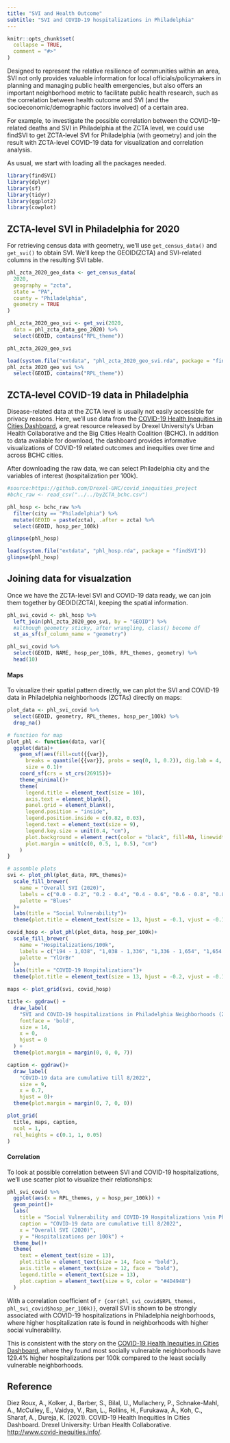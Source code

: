 ```yaml
---
title: "SVI and Health Outcome"
subtitle: "SVI and COVID-19 hospitalizations in Philadelphia"
---
```


```r
knitr::opts_chunk$set(
  collapse = TRUE,
  comment = "#>"
)
```

Designed to represent the relative resilience of communities within an area, SVI not only provides valuable information for local officials/policymakers in planning and managing public health emergencies, but also offers an important neighborhood metric to facilitate public health research, such as the correlation between health outcome and SVI (and the socioeconomic/demographic factors involved) of a certain area.

For example, to investigate the possible correlation between the COVID-19-related deaths and SVI in Philadelphia at the ZCTA level, we could use findSVI to get ZCTA-level SVI for Philadelphia (with geometry) and join the result with ZCTA-level COVID-19 data for visualization and correlation analysis.

As usual, we start with loading all the packages needed.

```r
library(findSVI)
library(dplyr)
library(sf)
library(tidyr)
library(ggplot2)
library(cowplot)
```

## ZCTA-level SVI in Philadelphia for 2020

For retrieving census data with geometry, we'll use `get_census_data()` and `get_svi()` to obtain SVI. We'll keep the GEOID(ZCTA) and SVI-related columns in the resulting SVI table.

```r
phl_zcta_2020_geo_data <- get_census_data(
  2020,
  geography = "zcta",
  state = "PA",
  county = "Philadelphia",
  geometry = TRUE
)

phl_zcta_2020_geo_svi <- get_svi(2020,
  data = phl_zcta_data_geo_2020) %>%
  select(GEOID, contains("RPL_theme"))

phl_zcta_2020_geo_svi
```

```r
load(system.file("extdata", "phl_zcta_2020_geo_svi.rda", package = "findSVI"))
phl_zcta_2020_geo_svi %>%
  select(GEOID, contains("RPL_theme"))
```

## ZCTA-level COVID-19 data in Philadelphia

Disease-related data at the ZCTA level is usually not easily accessible for privacy reasons. Here, we'll use data from the [COVID-19 Health Inequities in Cities Dashboard](https://drexel-uhc.shinyapps.io/bchc_covid19/_w_0444d5bc/_w_e6851016/_w_6d75b9f7/), a great resource released by Drexel University’s Urban Health Collaborative and the Big Cities Health Coalition (BCHC). In addition to data available for download, the dashboard provides informative visualizations of COVID-19 related outcomes and inequities over time and across BCHC cities.

After downloading the raw data, we can select Philadelphia city and the variables of interest (hospitalization per 100k).

```r
#source:https://github.com/Drexel-UHC/covid_inequities_project
#bchc_raw <- read_csv("../../byZCTA_bchc.csv")

phl_hosp <- bchc_raw %>%
  filter(city == "Philadelphia") %>%
  mutate(GEOID = paste(zcta), .after = zcta) %>%
  select(GEOID, hosp_per_100k)

glimpse(phl_hosp)
```

```r
load(system.file("extdata", "phl_hosp.rda", package = "findSVI"))
glimpse(phl_hosp)
```

## Joining data for visualzation

Once we have the ZCTA-level SVI and COVID-19 data ready, we can join them together by GEOID(ZCTA), keeping the spatial information.

```r
phl_svi_covid <- phl_hosp %>%
  left_join(phl_zcta_2020_geo_svi, by = "GEOID") %>%
  #although geometry sticky, after wrangling, class() become df
  st_as_sf(sf_column_name = "geometry")

phl_svi_covid %>% 
  select(GEOID, NAME, hosp_per_100k, RPL_themes, geometry) %>% 
  head(10)
```

#### Maps

To visualize their spatial pattern directly, we can plot the SVI and COVID-19 data in Philadelphia neighborhoods (ZCTAs) directly on maps:

```r
plot_data <- phl_svi_covid %>%
  select(GEOID, geometry, RPL_themes, hosp_per_100k) %>%
  drop_na()

# function for map
plot_phl <- function(data, var){
  ggplot(data)+
    geom_sf(aes(fill=cut({{var}},
      breaks = quantile({{var}}, probs = seq(0, 1, 0.2)), dig.lab = 4, include.lowest = TRUE)),
      size = 0.1)+
    coord_sf(crs = st_crs(26915))+
    theme_minimal()+
    theme(
      legend.title = element_text(size = 10),
      axis.text = element_blank(),
      panel.grid = element_blank(),
      legend.position = "inside",
      legend.position.inside = c(0.82, 0.03),
      legend.text = element_text(size = 9),
      legend.key.size = unit(0.4, "cm"),
      plot.background = element_rect(color = "black", fill=NA, linewidth = 0.1),
      plot.margin = unit(c(0, 0.5, 1, 0.5), "cm")
    )
}

# assemble plots
svi <- plot_phl(plot_data, RPL_themes)+
  scale_fill_brewer(
    name = "Overall SVI (2020)",
    labels = c("0.0 - 0.2", "0.2 - 0.4", "0.4 - 0.6", "0.6 - 0.8", "0.8 - 1.0"),
    palette = "Blues"
  )+
  labs(title = "Social Vulnerability")+
  theme(plot.title = element_text(size = 13, hjust = -0.1, vjust = -0.1))

covid_hosp <- plot_phl(plot_data, hosp_per_100k)+
  scale_fill_brewer(
    name = "Hospitalizations/100k",
    labels = c("194 - 1,038", "1,038 - 1,336", "1,336 - 1,654", "1,654 - 1,921", "1,921 - 2,913"),
    palette = "YlOrBr"
  )+
  labs(title = "COVID-19 Hospitalizations")+
  theme(plot.title = element_text(size = 13, hjust = -0.2, vjust = -0.1))

maps <- plot_grid(svi, covid_hosp)

title <- ggdraw() + 
  draw_label(
    "SVI and COVID-19 hospitalizations in Philadelphia Neighborhoods (ZCTAs)",
    fontface = 'bold',
    size = 14,
    x = 0,
    hjust = 0
  ) +
  theme(plot.margin = margin(0, 0, 0, 7))

caption <- ggdraw()+
  draw_label(
    "COVID-19 data are cumulative till 8/2022", 
    size = 9,
    x = 0.7,
    hjust = 0)+
  theme(plot.margin = margin(0, 7, 0, 0))

plot_grid(
  title, maps, caption,
  ncol = 1,
  rel_heights = c(0.1, 1, 0.05)
)
```

#### Correlation

To look at possible correlation between SVI and COVID-19 hospitalizations, we'll use scatter plot to visualize their relationships:

```r
phl_svi_covid %>%
  ggplot(aes(x = RPL_themes, y = hosp_per_100k)) +
  geom_point()+
  labs(
    title = "Social Vulnerability and COVID-19 Hospitalizations \nin Philadelphia Neighborhoods",
    caption = "COVID-19 data are cumulative till 8/2022", 
    x = "Overall SVI (2020)",
    y = "Hospitalizations per 100k") +
  theme_bw()+
  theme(
    text = element_text(size = 13),
    plot.title = element_text(size = 14, face = "bold"),
    axis.title = element_text(size = 12, face = "bold"),
    legend.title = element_text(size = 13),
    plot.caption = element_text(size = 9, color = "#4D4948")
  )

```

With a correlation coefficient of `r {cor(phl_svi_covid$RPL_themes, phl_svi_covid$hosp_per_100k)}`, overall SVI is shown to be strongly associated with COVID-19 hospitalizations in Philadelphia neighborhoods, where higher hospitalization rate is found in neighborhoods with higher social vulnerability.

This is consistent with the story on the [COVID-19 Health Inequities in Cities Dashboard](https://drexel-uhc.shinyapps.io/bchc_covid19/_w_8408f640/), where they found most socially vulnerable neighborhoods have 129.4% higher hospitalizations per 100k compared to the least socially vulnerable neighborhoods.

## Reference

Diez Roux, A., Kolker, J., Barber, S., Bilal, U., Mullachery, P., Schnake-Mahl, A., McCulley, E., Vaidya, V., Ran, L., Rollins, H., Furukawa, A., Koh, C., Sharaf, A., Dureja, K. (2021). COVID-19 Health Inequities In Cities Dashboard. Drexel University: Urban Health Collaborative. <http://www.covid-inequities.info/>.

